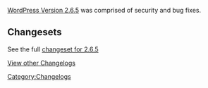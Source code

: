 [[Version_2.6.5|WordPress Version 2.6.5]] was comprised of security and bug fixes.

==Changesets==

See the full [http://trac.wordpress.org/changeset?old_path=tags%2F2.6.3&old=&new_path=tags%2F2.6.5&new= changeset for 2.6.5]

<!--*[http://trac.wordpress.org/ticket/7002 Ticket 7002]	Can't control where a user redirects to when they log in
-->
[[WordPress Versions|View other Changelogs]]
[[Category:Changelogs]]